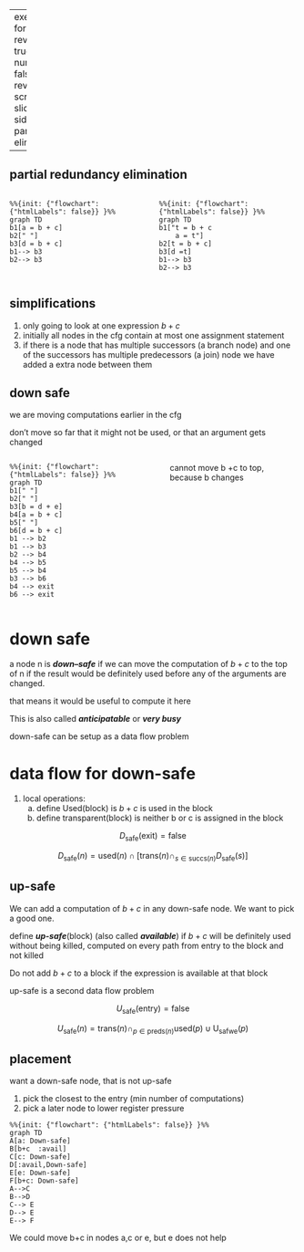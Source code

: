 
---
execute:
  echo: true
format:
  html: default
  revealjs:
    chalkboard: true
    code-line-numbers: true
    echo: false
    output-file: revealjs_05c_pre.qmd
    scrollable: true
    slideNumber: c/t
sidebar: false
title: _ partial_redundancy elimination

---




## partial redundancy elimination

::: {.columns}
::: {.column}
```mermaid
%%{init: {"flowchart": {"htmlLabels": false}} }%%
graph TD
b1[a = b + c]
b2[" "]
b3[d = b + c]
b1--> b3
b2--> b3
```

:::
::: {.column}
```mermaid
%%{init: {"flowchart": {"htmlLabels": false}} }%%
graph TD
b1["t = b + c
    a = t"]
b2[t = b + c]
b3[d =t]
b1--> b3
b2--> b3
```
:::

:::

## simplifications 

1. only going to look at one expression $b + c$
1. initially all nodes in the cfg contain at most one assignment statement 
1. if there is a node that has multiple successors (a branch node)  and one of the successors has multiple predecessors (a join) node we have added a extra node between them



## down safe 

we are moving computations earlier in the cfg 

don't move so far that it might not be used, or that an argument gets changed

::: {.columns}
::: {.column}
```mermaid
%%{init: {"flowchart": {"htmlLabels": false}} }%%
graph TD
b1[" "]
b2[" "]
b3[b = d + e]
b4[a = b + c]
b5[" "]
b6[d = b + c]
b1 --> b2
b1 --> b3
b2 --> b4
b4 --> b5
b5 --> b4
b3 --> b6
b4 --> exit
b6 --> exit

```



:::
::: {.column}

cannot move b +c to top, because b changes
:::

::: 


# down safe 

a node n is ***down--safe*** if we can move the computation of $b+c$ to the top of n
if the result would be definitely used before any of the arguments are changed.

that means it would be useful to compute it here 


This is also called ***anticipatable*** or ***very busy*** 

down-safe can be setup as a data flow problem 

# data flow for down-safe

1) local operations:
    a. define Used(block) is $b +c$ is used in the block
    b. define transparent(block) is neither b or c is assigned in the block



$$
D_{\text{safe}}(\text{exit}) = \text{false}
$$

$$
D_{\text{safe}}(n)=\text{used}(n) \cap [ \text{trans}(n) \cap_{s \in \text{succs}(n)}D_{\text{safe}}(s)] 
$$ 

## up-safe

We can add a computation of $b+c$ in any down-safe node.  We want to pick a good one.

define ***up-safe***(block) (also called ***available***) if $b+c$ will be definitely used without being killed, computed on every path from entry to the block and not killed 

Do not add $b+c$ to a block if the expression is available at that block

up-safe is a second data flow problem


$$
U_{\text{safe}}(\text{entry}) = \text{false}
$$

$$
U_{\text{safe}}(n)=  \text{trans}(n) \cap_{p \in \text{preds}(n)} \text{used}(p) \cup \text{U}_{\text{safwe}}(p)
$$


## placement 

want a down-safe node, that is not up-safe 

1. pick the closest to the entry (min number of computations)
1. pick a later node to lower register pressure 

```mermaid
%%{init: {"flowchart": {"htmlLabels": false}} }%%
graph TD
A[a: Down-safe]
B[b+c  :avail]
C[c: Down-safe]
D[:avail,Down-safe]
E[e: Down-safe]
F[b+c: Down-safe]
A-->C
B-->D
C--> E
D--> E
E--> F
```

We could move  b+c in nodes a,c or e, but e does not help 